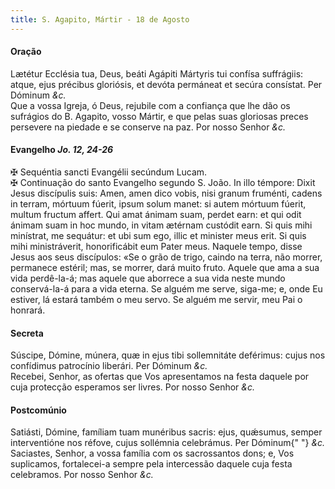 ```yaml
---
title: S. Agapito, Mártir - 18 de Agosto
---
```


<h4 class="text-center">Oração</h4>
<div class="grid grid-cols-2 gap-5">
  <span class="text-justify">
    Lætétur Ecclésia tua, Deus, beáti Agápiti Mártyris tui confísa suffrágiis:
    atque, ejus précibus gloriósis, et devóta permáneat et secúra consístat. Per
    Dóminum <em>&c.</em>
  </div>
  <span class="text-justify">
    Que a vossa Igreja, ó Deus, rejubile com a confiança que lhe dão os
    sufrágios do B. Agapito, vosso Mártir, e que pelas suas gloriosas preces
    persevere na piedade e se conserve na paz. Por nosso Senhor <em>&c.</em>
  </div>
</div>

<h4 class="text-center">
  Evangelho <em>Jo. 12, 24-26</em>
</h4>
<div class="grid grid-cols-2 gap-5">
  <span class="text-justify">
    <span class="text-danger">&#10016;</span> Sequéntia sancti Evangélii
    secúndum Lucam.
  </div>
  <span class="text-justify">
    <span class="text-danger">&#10016;</span> Continuação do santo Evangelho
    segundo S. João.
  </div>
  <span class="text-justify">
    In illo témpore: Dixit Jesus discípulis suis: Amen, amen dico vobis, nisi
    granum fruménti, cadens in terram, mórtuum fúerit, ipsum solum manet: si
    autem mórtuum fúerit, multum fructum affert. Qui amat ánimam suam, perdet
    earn: et qui odit ánimam suam in hoc mundo, in vitam ætérnam custódit earn.
    Si quis mihi minístrat, me sequátur: et ubi sum ego, illic et minister meus
    erit. Si quis mihi ministráverit, honorificábit eum Pater meus.
  </div>
  <span class="text-justify">
    Naquele tempo, disse Jesus aos seus discípulos: «Se o grão de trigo, caindo
    na terra, não morrer, permanece estéril; mas, se morrer, dará muito fruto.
    Aquele que ama a sua vida perdê-la-á; mas aquele que aborrece a sua vida
    neste mundo conservá-la-á para a vida eterna. Se alguém me serve, siga-me;
    e, onde Eu estiver, lá estará também o meu servo. Se alguém me servir, meu
    Pai o honrará.
  </div>
</div>

<h4 class="text-center">Secreta</h4>
<div class="grid grid-cols-2 gap-5">
  <span class="text-justify">
    Súscipe, Dómine, múnera, quæ in ejus tibi sollemnitáte deférimus: cujus nos
    confídimus patrocínio liberári. Per Dóminum <em>&c.</em>
  </div>
  <span class="text-justify">
    Recebei, Senhor, as ofertas que Vos apresentamos na festa daquele por cuja
    protecção esperamos ser livres. Por nosso Senhor <em>&c.</em>
  </div>
</div>

<h4 class="text-center">Postcomúnio</h4>
<div class="grid grid-cols-2 gap-5">
  <span class="text-justify">
    Satiásti, Dómine, famíliam tuam munéribus sacris: ejus, quǽsumus, semper
    interventióne nos réfove, cujus sollémnia celebrámus. Per Dóminum{" "}
    <em>&c.</em>
  </div>
  <span class="text-justify">
    Saciastes, Senhor, a vossa família com os sacrossantos dons; e, Vos
    suplicamos, fortalecei-a sempre pela intercessão daquele cuja festa
    celebramos. Por nosso Senhor <em>&c.</em>
  </div>
</div>
